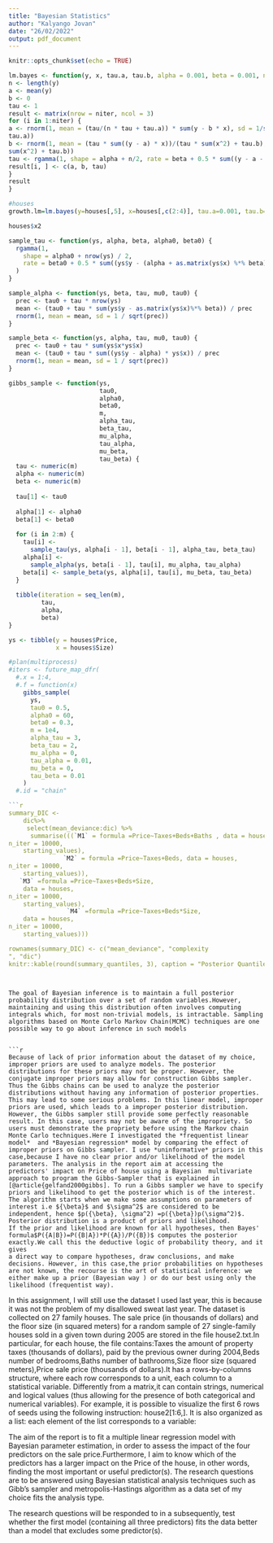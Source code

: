 ```yaml
---
title: "Bayesian Statistics"
author: "Kalyango Jovan"
date: "26/02/2022"
output: pdf_document
---
```


```r
knitr::opts_chunk$set(echo = TRUE)
```



```r
lm.bayes <- function(y, x, tau.a, tau.b, alpha = 0.001, beta = 0.001, niter = 5000) {
n <- length(y)
a <- mean(y)
b <- 0
tau <- 1
result <- matrix(nrow = niter, ncol = 3)
for (i in 1:niter) {
a <- rnorm(1, mean = (tau/(n * tau + tau.a)) * sum(y - b * x), sd = 1/sqrt(n * tau +
tau.a))
b <- rnorm(1, mean = (tau * sum((y - a) * x))/(tau * sum(x^2) + tau.b), sd = 1/sqrt(tau *
sum(x^2) + tau.b))
tau <- rgamma(1, shape = alpha + n/2, rate = beta + 0.5 * sum((y - a - b * x)^2))
result[i, ] <- c(a, b, tau)
}
result
}
```


```r
#houses
growth.lm=lm.bayes(y=houses[,5], x=houses[,c(2:4)], tau.a=0.001, tau.b=0.001, niter=50000)

```

```r
houses$x2
```


```r
sample_tau <- function(ys, alpha, beta, alpha0, beta0) {
  rgamma(1,
    shape = alpha0 + nrow(ys) / 2,
    rate = beta0 + 0.5 * sum((ys$y - (alpha + as.matrix(ys$x) %*% beta))^2)
  )
}

sample_alpha <- function(ys, beta, tau, mu0, tau0) {
  prec <- tau0 + tau * nrow(ys)
  mean <- (tau0 + tau * sum(ys$y - as.matrix(ys$x)%*% beta)) / prec
  rnorm(1, mean = mean, sd = 1 / sqrt(prec))
}

sample_beta <- function(ys, alpha, tau, mu0, tau0) {
  prec <- tau0 + tau * sum(ys$x*ys$x)
  mean <- (tau0 + tau * sum((ys$y - alpha) * ys$x)) / prec
  rnorm(1, mean = mean, sd = 1 / sqrt(prec))
}
```


```r
gibbs_sample <- function(ys,
                         tau0,
                         alpha0,
                         beta0,
                         m,
                         alpha_tau,
                         beta_tau,
                         mu_alpha,
                         tau_alpha,
                         mu_beta,
                         tau_beta) {
  tau <- numeric(m)
  alpha <- numeric(m)
  beta <- numeric(m)
  
  tau[1] <- tau0
  
  alpha[1] <- alpha0
  beta[1] <- beta0
  
  for (i in 2:m) {
    tau[i] <-
      sample_tau(ys, alpha[i - 1], beta[i - 1], alpha_tau, beta_tau)
    alpha[i] <-
      sample_alpha(ys, beta[i - 1], tau[i], mu_alpha, tau_alpha)
    beta[i] <- sample_beta(ys, alpha[i], tau[i], mu_beta, tau_beta)
  }
  
  tibble(iteration = seq_len(m),
         tau,
         alpha,
         beta)
}

ys <- tibble(y = houses$Price, 
             x = houses$Size)

#plan(multiprocess)
#iters <- future_map_dfr(
  #.x = 1:4,
  #.f = function(x) 
    gibbs_sample(
      ys,
      tau0 = 0.5,
      alpha0 = 60,
      beta0 = 0.3,
      m = 1e4,
      alpha_tau = 3,
      beta_tau = 2,
      mu_alpha = 0,
      tau_alpha = 0.01,
      mu_beta = 0,
      tau_beta = 0.01
    )
  #.id = "chain"
```


```r
```r
summary_DIC <-
    dic%>% 
     select(mean_deviance:dic) %>% 
      summarise(((`M1` = formula =Price~Taxes+Beds+Baths , data = houses, 
n_iter = 10000,
    starting_values),
               `M2` = formula =Price~Taxes+Beds, data = houses,
n_iter = 10000,
    starting_values)),
   `M3` =formula =Price~Taxes+Beds+Size, 
    data = houses, 
n_iter = 10000,
    starting_values),
                `M4` =formula =Price~Taxes+Beds*Size, 
    data = houses, 
n_iter = 10000,
    starting_values)))

rownames(summary_DIC) <- c("mean_deviance", "complexity
", "dic")
knitr::kable(round(summary_quantiles, 3), caption = "Posterior Quantiles")
```
```


The goal of Bayesian inference is to maintain a full posterior probability distribution over a set of random variables.However, maintaining and using this distribution often involves computing integrals which, for most non-trivial models, is intractable. Sampling algorithms based on Monte Carlo Markov Chain(MCMC) techniques are one possible way to go about inference in such models


```r
Because of lack of prior information about the dataset of my choice, improper priors are used to analyze models. The posterior distributions for these priors may not be proper. However, the conjugate improper priors may allow for construction Gibbs sampler. Thus the Gibbs chains can be used to analyze the posterior distributions without having any information of posterior properties. This may lead to some serious problems. In this linear model, improper priors are used, which leads to a improper posterior distribution. However, the Gibbs sampler still provide some perfectly reasonable result. In this case, users may not be aware of the impropriety. So users must demonstrate the propriety before using the Markov chain Monte Carlo techniques.Here I investigated the *frequentist linear model*  and *Bayesian regression* model by comparing the effect of improper priors on Gibbs sampler. I use *uninformative* priors in this case,because I have no clear prior and/or likelihood of the model parameters. The analysis in the report aim at accessing the predictors' impact on Price of house using a Bayesian  multivariate approach to program the Gibbs-Sampler that is explained in [@article{gelfand2000gibbs]. To run a Gibbs sampler we have to specify priors and likelihood to get the posterior which is of the interest. The algorithm starts when we make some assumptions on parameters of interest i.e ${\beta}$ and $\sigma^2$ are considered to be independent, hence $p({\beta}, \sigma^2) =p({\beta})p(\sigma^2)$. Posterior distribution is a product of priors and likelihood. 
If the prior and likelihood are known for all hypotheses, then Bayes' formula$P({A|B})=P({B|A})*P({A})/P({B})$ computes the posterior exactly.We call this the deductive logic of probability theory, and it gives
a direct way to compare hypotheses, draw conclusions, and make decisions. However, in this case,the prior probabilities on hypotheses are not known, the recourse is the art of statistical inference: we either make up a prior (Bayesian way ) or do our best using only the likelihood (frequentist way). 

```



In this assignment, I will still use the dataset I used last year, this is because it was not the problem of my disallowed sweat last year. The dataset is collected on 27 family houses. 
The sale price (in thousands of dollars) and the floor size (in squared meters) for a random sample of 27 single-family houses sold in a given town during 2005 are stored in the file house2.txt.In particular, for each house, the file contains:Taxes the amount of property taxes (thousands of dollars), paid by the previous owner during 2004,Beds number of bedrooms,Baths number of bathrooms,Size floor size (squared meters),Price sale price (thousands of dollars).It has a rows-by-columns structure, where each row corresponds to a unit, each column to a statistical variable. Differently from a matrix,it can contain strings, numerical and logical values (thus allowing for the presence of both categorical and numerical variables). For example, it is possible to visualize the first 6 rows of seeds using the following instruction: house2[1:6,]. It is also organized as a list: each element of the list corresponds to a variable: 

The aim of the report is to fit a multiple linear regression model with Bayesian parameter estimation, in order to assess the impact of the four predictors on the sale price.Furthermore, I aim to know which of the predictors has a larger impact on the Price of the house, in other words, finding the most important or useful predictor(s). The research questions are to be answered using Bayesian statistical analysis techniques such as Gibb's sampler and metropolis-Hastings algorithm as a data set of my choice fits the analysis type.

The research questions will be responded to in a subsequently, test whether the first model (containing all three predictors) fits the data better than a model 
that excludes some predictor(s). 